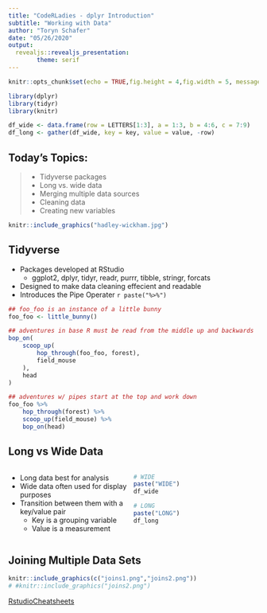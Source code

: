 ```yaml
---
title: "CodeRLadies - dplyr Introduction"
subtitle: "Working with Data"
author: "Toryn Schafer"
date: "05/26/2020"
output: 
  revealjs::revealjs_presentation:
        theme: serif
---
```


```r
knitr::opts_chunk$set(echo = TRUE,fig.height = 4,fig.width = 5, message=F)

library(dplyr)
library(tidyr)
library(knitr)

df_wide <- data.frame(row = LETTERS[1:3], a = 1:3, b = 4:6, c = 7:9)
df_long <- gather(df_wide, key = key, value = value, -row)
```


## Today's Topics:
<style type="text/css">
pre {
  font-size: 14px
}
</style>

> - Tidyverse packages
> - Long vs. wide data
> - Merging multiple data sources
> - Cleaning data
> - Creating new variables

```r
knitr::include_graphics("hadley-wickham.jpg")
```

## Tidyverse

- Packages developed at RStudio    
    + ggplot2, dplyr, tidyr, readr, purrr, tibble, stringr, forcats
- Designed to make data cleaning effecient and readable
- Introduces the Pipe Operater `r paste("%>%")`

```r
## foo_foo is an instance of a little bunny
foo_foo <- little_bunny()

## adventures in base R must be read from the middle up and backwards
bop_on(
    scoop_up(
        hop_through(foo_foo, forest),
        field_mouse
    ),
    head
)

## adventures w/ pipes start at the top and work down
foo_foo %>%
    hop_through(forest) %>%
    scoop_up(field_mouse) %>%
    bop_on(head)
```


## Long vs Wide Data
<style>
.container{
    display: flex;
}
.col{
    flex: 1;
}
</style>

<div class="container">

<div class="col">
- Long data best for analysis
- Wide data often used for display purposes
- Transition between them with a key/value pair    
    + Key is a grouping variable
    + Value is a measurement
</div>

<div class="col">
```r
# WIDE
paste("WIDE")
df_wide

# LONG
paste("LONG")
df_long
```
</div>

</div>


## Joining Multiple Data Sets

<!-- ![](joins1.png){height=30%}   -->
<!-- ![](joins2.png){height=50%} -->

```r
knitr::include_graphics(c("joins1.png","joins2.png"))
# #knitr::include_graphics("joins2.png")
```

[RstudioCheatsheets](https://github.com/rstudio/cheatsheets)

